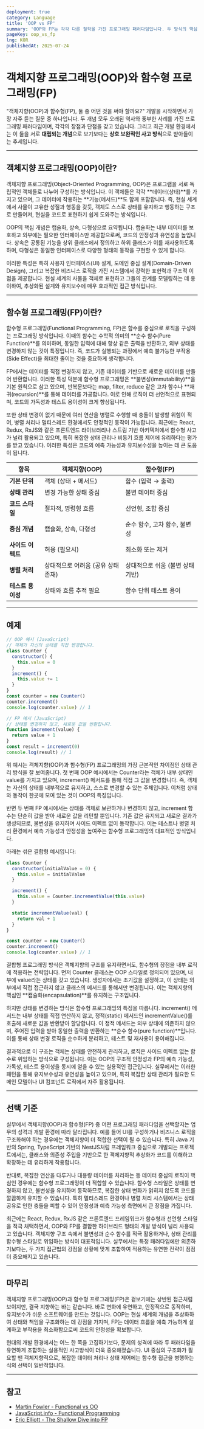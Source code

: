 ```yaml
---
deployment: true
category: Language
title: 'OOP vs FP'
summary: 'OOP와 FP는 각각 다른 철학을 가진 프로그래밍 패러다임입니다. 두 방식의 핵심 개념과 차이를 비교해보며, 실제 개발에서 어떤 기준으로 선택해야 할지 정리해봅니다.'
pageKey: oop_vs_fp
lng: KOR
publishedAt: 2025-07-24
---
```


# 객체지향 프로그래밍(OOP)와 함수형 프로그래밍(FP)

"객체지향(OOP)과 함수형(FP), 둘 중 어떤 것을 써야 할까요?" 개발을 시작하면서 가장 자주 듣는 질문 중 하나입니다. 두 개념 모두 오래된 역사와 풍부한 사례를 가진 프로그래밍 패러다임이며, 각각의 장점과 단점을 갖고 있습니다. 그리고 최근 개발 환경에서는 이 둘을 서로 **대립되는 개념**으로 보기보다는 **상호 보완적인 사고 방식**으로 받아들이는 추세입니다.

---

## 객체지향 프로그래밍(OOP)이란?

객체지향 프로그래밍(Object-Oriented Programming, OOP)은 프로그램을 서로 독립적인 객체들로 나누어 구성하는 방식입니다. 이 객체들은 각각 **데이터(상태)**를 가지고 있으며, 그 데이터에 작용하는 **기능(메서드)**도 함께 포함합니다. 즉, 현실 세계에서 사물이 고유한 성질과 행동을 갖듯, 객체도 스스로 상태를 유지하고 행동하는 구조로 만들어져, 현실을 코드로 표현하기 쉽게 도와주는 방식입니다.



OOP의 핵심 개념은 캡슐화, 상속, 다형성으로 요약됩니다. 캡슐화는 내부 데이터를 보호하고 외부에는 필요한 인터페이스만 제공함으로써, 코드의 안정성과 유연성을 높입니다. 상속은 공통된 기능을 상위 클래스에서 정의하고 하위 클래스가 이를 재사용하도록 하며, 다형성은 동일한 인터페이스로 다양한 형태의 동작을 구현할 수 있게 합니다.



이러한 특성은 특히 사용자 인터페이스(UI) 설계, 도메인 중심 설계(Domain-Driven Design), 그리고 복잡한 비즈니스 로직을 가진 시스템에서 강력한 표현력과 구조적 이점을 제공합니다. 현실 세계의 사물을 객체로 표현하고 그들의 관계를 모델링하는 데 용이하여, 추상화된 설계와 유지보수에 매우 효과적인 접근 방식입니다.

---

## 함수형 프로그래밍(FP)이란?

함수형 프로그래밍(Functional Programming, FP)은 함수를 중심으로 로직을 구성하는 프로그래밍 방식입니다. 이때의 함수는 수학적 의미의 **순수 함수(Pure Function)**를 의미하며, 동일한 입력에 대해 항상 같은 출력을 반환하고, 외부 상태를 변경하지 않는 것이 특징입니다. 즉, 코드가 실행되는 과정에서 예측 불가능한 부작용(Side Effect)을 최대한 줄이는 것을 중요하게 생각합니다.



FP에서는 데이터를 직접 변경하지 않고, 기존 데이터를 기반으로 새로운 데이터를 만들어 반환합니다. 이러한 특성 덕분에 함수형 프로그래밍은 **불변성(immutability)**을 기본 원칙으로 삼고 있으며, 반복문보다는 <codeline>map</codeline>, <codeline>filter</codeline>, <codeline>reduce</codeline> 같은 고차 함수나 **재귀(recursion)**를 통해 데이터를 가공합니다. 이로 인해 로직이 더 선언적으로 표현되며, 코드의 가독성과 테스트 용이성이 크게 향상됩니다.



또한 상태 변경이 없기 때문에 여러 연산을 병렬로 수행할 때 충돌이 발생할 위험이 적어, 병렬 처리나 멀티스레드 환경에서도 안정적인 동작이 가능합니다. 최근에는 React, Redux, RxJS와 같은 프론트엔드 라이브러리나 스트림 기반 아키텍처에서 함수형 사고가 널리 활용되고 있으며, 특히 복잡한 상태 관리나 비동기 흐름 제어에 유리하다는 평가를 받고 있습니다. 이러한 특성은 코드의 예측 가능성과 유지보수성을 높이는 데 큰 도움이 됩니다.



| 항목              | 객체지향(OOP)                      | 함수형(FP)                       |
| ----------------- | ---------------------------------- | -------------------------------- |
| **기본 단위**     | 객체 (상태 + 메서드)               | 함수 (입력 → 출력)               |
| **상태 관리**     | 변경 가능한 상태 중심              | 불변 데이터 중심                 |
| **코드 스타일**   | 절차적, 명령형 흐름                | 선언형, 조합 중심                |
| **중심 개념**     | 캡슐화, 상속, 다형성               | 순수 함수, 고차 함수, 불변성     |
| **사이드 이펙트** | 허용 (필요시)                      | 최소화 또는 제거                 |
| **병렬 처리**     | 상대적으로 어려움 (공유 상태 존재) | 상대적으로 쉬움 (불변 상태 기반) |
| **테스트 용이성** | 상태와 흐름 추적 필요              | 함수 단위 테스트 용이            |

---

## 예제

```javascript title="oop & fp" showLineNumbers
// OOP 예시 (JavaScript)
// 객체가 자신의 상태를 직접 변경합니다.
class Counter {
  constructor() {
    this.value = 0
  }
  increment() {
    this.value += 1
  }
}
const counter = new Counter()
counter.increment()
console.log(counter.value) // 1

// FP 예시 (JavaScript)
// 상태를 변경하지 않고, 새로운 값을 반환합니다.
function increment(value) {
  return value + 1
}
const result = increment(0)
console.log(result) // 1
```

위 예시는 객체지향(OOP)과 함수형(FP) 프로그래밍의 가장 근본적인 차이점인 상태 관리 방식을 잘 보여줍니다. 첫 번째 OOP 예시에서는 <codeline>Counter</codeline>라는 객체가 내부 상태인 <codeline>value</codeline>를 가지고 있으며, <codeline>increment()</codeline> 메서드를 통해 직접 그 값을 변경합니다. 즉, 객체는 자신의 상태를 내부적으로 유지하고, 스스로 변경할 수 있는 주체입니다. 이처럼 상태와 동작이 한곳에 모여 있는 것이 OOP의 특징입니다.



반면 두 번째 FP 예시에서는 상태를 객체로 보관하거나 변경하지 않고, <codeline>increment</codeline> 함수는 단순히 값을 받아 새로운 값을 리턴할 뿐입니다. 기존 값은 유지되고 새로운 결과가 생성되므로, 불변성을 유지하며 사이드 이펙트 없이 동작합니다. 이는 테스트나 병렬 처리 환경에서 예측 가능성과 안정성을 높여주는 함수형 프로그래밍의 대표적인 방식입니다.



아래는 섞은 결합형 예시입니다:

```javascript title="oop & fp" showLineNumbers
class Counter {
  constructor(initialValue = 0) {
    this.value = initialValue
  }

  increment() {
    this.value = Counter.incrementValue(this.value)
  }

  static incrementValue(val) {
    return val + 1
  }
}

const counter = new Counter()
counter.increment()
console.log(counter.value) // 1
```

결합형 프로그래밍 방식은 객체지향의 구조를 유지하면서도, 함수형의 장점을 내부 로직에 적용하는 전략입니다. 먼저 <codeline>Counter</codeline> 클래스는 OOP 스타일로 정의되어 있으며, 내부에 <codeline>value</codeline>라는 상태를 갖고 있습니다. 생성자에서는 초기값을 설정하고, 이 상태는 외부에서 직접 접근하지 않고 클래스의 메서드를 통해서만 변경됩니다. 이는 객체지향의 핵심인 **캡슐화(encapsulation)**를 유지하는 구조입니다.



하지만 상태를 변경하는 방식은 함수형 프로그래밍의 특징을 따릅니다. <codeline>increment()</codeline> 메서드는 내부 상태를 직접 연산하지 않고, 정적(static) 메서드인 <codeline>incrementValue()</codeline>를 호출해 새로운 값을 반환받아 할당합니다. 이 정적 메서드는 외부 상태에 의존하지 않으며, 주어진 입력을 받아 동일한 출력을 반환하는 **순수 함수(pure function)**입니다. 이를 통해 상태 변경 로직을 순수하게 분리하고, 테스트 및 재사용이 용이해집니다.



결과적으로 이 구조는 객체는 상태를 안전하게 관리하고, 로직은 사이드 이펙트 없는 함수로 위임하는 방식으로 구성됩니다. 이는 OOP의 구조적 안정성과 FP의 예측 가능성, 가독성, 테스트 용이성을 동시에 얻을 수 있는 실용적인 접근입니다. 실무에서는 이러한 패턴을 통해 유지보수성과 유연성을 높이고 있으며, 특히 복잡한 상태 관리가 필요한 도메인 모델이나 UI 컴포넌트 로직에서 자주 활용됩니다.

---

## 선택 기준

실무에서 객체지향(OOP)과 함수형(FP) 중 어떤 프로그래밍 패러다임을 선택할지는 업무의 성격과 개발 환경에 따라 달라집니다. 예를 들어 UI를 구성하거나 비즈니스 로직을 구조화해야 하는 경우에는 객체지향이 더 적합한 선택이 될 수 있습니다. 특히 Java 기반의 Spring, TypeScript 기반의 NestJS처럼 프레임워크 중심으로 개발되는 프로젝트에서는, 클래스와 의존성 주입을 기반으로 한 객체지향적 추상화가 코드를 이해하고 확장하는 데 유리하게 작용합니다.

반대로, 복잡한 연산을 다루거나 대용량 데이터를 처리하는 등 데이터 중심의 로직이 핵심인 경우에는 함수형 프로그래밍이 더 적합할 수 있습니다. 함수형 스타일은 상태를 변경하지 않고, 불변성을 유지하며 동작하므로, 복잡한 상태 변화가 얽히지 않도록 코드를 깔끔하게 유지할 수 있습니다. 특히 멀티스레드 환경이나 병렬 처리 시스템에서는 상태 공유로 인한 충돌을 피할 수 있어 안정성과 예측 가능성 측면에서 큰 장점을 가집니다.

최근에는 React, Redux, RxJS 같은 프론트엔드 프레임워크가 함수형과 선언형 스타일을 적극 채택하면서, OOP와 FP를 결합한 하이브리드 형태의 개발 방식이 널리 사용되고 있습니다. 객체지향 구조 속에서 불변성과 순수 함수를 적극 활용하거나, 상태 관리를 함수형 스타일로 위임하는 방식이 대표적입니다. 실무에서는 특정 패러다임에만 의존하기보다는, 두 가지 접근법의 강점을 상황에 맞게 조합하여 적용하는 유연한 전략이 점점 더 중요해지고 있습니다.

---

## 마무리

객체지향 프로그래밍(OOP)과 함수형 프로그래밍(FP)은 겉보기에는 상반된 접근처럼 보이지만, 결국 지향하는 바는 같습니다. 바로 변화에 유연하고, 안정적으로 동작하며, 유지보수가 쉬운 소프트웨어를 만드는 것입니다. OOP는 현실 세계의 개념을 추상화하여 상태와 책임을 구조화하는 데 강점을 가지며, FP는 데이터 흐름을 예측 가능하게 설계하고 부작용을 최소화함으로써 코드의 안정성을 확보합니다.



현대의 개발 환경에서는 어느 한 쪽을 고집하기보다, 문제의 성격에 따라 두 패러다임을 유연하게 조합하는 실용적인 사고방식이 더욱 중요해졌습니다. UI 중심의 구조화가 필요할 땐 객체지향적으로, 복잡한 데이터 처리나 상태 제어에는 함수형 접근을 병행하는 식의 선택이 일반적입니다.

---

## 참고

- [Martin Fowler - Functional vs OO](https://martinfowler.com/bliki/FunctionalProgramming.html)
- [JavaScript.info - Functional Programming](https://javascript.info/functional-programming)
- [Eric Elliott - The Shallow Dive into FP](https://medium.com/javascript-scene/what-is-functional-programming-1c2f554d7c5d)
